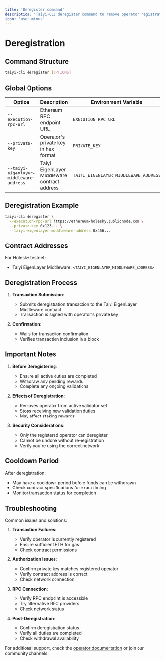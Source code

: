 ```yaml
---
title: 'Deregister command'
description: 'Taiyi-CLI deregister command to remove operator registration from Taiyi AVS'
icon: 'user-minus'
---
```


# Deregistration

## Command Structure

```bash
taiyi-cli deregister [OPTIONS]
```

## Global Options

| Option | Description | Environment Variable | Default |
|--------|-------------|---------------------|---------|
| `--execution-rpc-url` | Ethereum RPC endpoint URL | `EXECUTION_RPC_URL` | - |
| `--private-key` | Operator's private key in hex format | `PRIVATE_KEY` | - |
| `--taiyi-eigenlayer-middleware-address` | Taiyi EigenLayer Middleware contract address | `TAIYI_EIGENLAYER_MIDDLEWARE_ADDRESS` | - |

## Deregistration Example

```bash
taiyi-cli deregister \
  --execution-rpc-url https://ethereum-holesky.publicnode.com \
  --private-key 0x123... \
  --taiyi-eigenlayer-middleware-address 0x456...
```

## Contract Addresses

For Holesky testnet:
- Taiyi EigenLayer Middleware: `<TAIYI_EIGENLAYER_MIDDLEWARE_ADDRESS>`

## Deregistration Process

1. **Transaction Submission**:
   - Submits deregistration transaction to the Taiyi EigenLayer Middleware contract
   - Transaction is signed with operator's private key

2. **Confirmation**:
   - Waits for transaction confirmation
   - Verifies transaction inclusion in a block

## Important Notes

1. **Before Deregistering**:
   - Ensure all active duties are completed
   - Withdraw any pending rewards
   - Complete any ongoing validations

2. **Effects of Deregistration**:
   - Removes operator from active validator set
   - Stops receiving new validation duties
   - May affect staking rewards

3. **Security Considerations**:
   - Only the registered operator can deregister
   - Cannot be undone without re-registration
   - Verify you're using the correct network

## Cooldown Period

After deregistration:
- May have a cooldown period before funds can be withdrawn
- Check contract specifications for exact timing
- Monitor transaction status for completion

## Troubleshooting

Common issues and solutions:

1. **Transaction Failures**:
   - Verify operator is currently registered
   - Ensure sufficient ETH for gas
   - Check contract permissions

2. **Authorization Issues**:
   - Confirm private key matches registered operator
   - Verify contract address is correct
   - Check network connection

3. **RPC Connection**:
   - Verify RPC endpoint is accessible
   - Try alternative RPC providers
   - Check network status

4. **Post-Deregistration**:
   - Confirm deregistration status
   - Verify all duties are completed
   - Check withdrawal availability

For additional support, check the [operator documentation](/node_operator_setup_guide/holesky/operator) or join our community channels.
